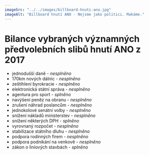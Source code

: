 ```yaml
---
imageSrc: "../../images/billboard-hnuti-ano.jpg"
imageAlt: "Billboard hnutí ANO - Nejsme jako politici. Makáme."
---
```


# Bilance vybraných významných **předvolebních slibů** hnutí ANO z 2017

- jednodušší daně - <i className="red">nesplněno</i>
- 170km nových dálnic - <i className="red">nesplněno</i>
- zeštíhlení byrokracie - <i className="red">nesplněno</i>
- elektronická státní správa - <i className="red">nesplněno</i>
- agentura pro sport - <i className="green">splněno</i>
- navýšení peněz na obranu - <i className="red">nesplněno</i>
- zrušení náhrad poslancům - <i className="red">nesplněno</i>
- jednokolové senátní volby - <i className="red">nesplněno</i>
- snížení nákladů ministerstev - <i className="red">nesplněno</i>
- snížení některých DPH - <i className="green">splněno</i>
- vyrovnaný rozpočet - <i className="red">nesplněno</i>
- stabilizace státního dluhu - <i className="red">nesplněno</i>
- podpora rodinných firem - <i className="red">nesplněno</i>
- podpora podnikání na venkově - <i className="red">nesplněno</i>
- zákon o liniových stavbách - <i className="green">splněno</i>
